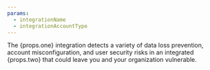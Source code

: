 ```yaml
---
params:
  - integrationName
  - integrationAccountType
---
```


The {props.one} integration detects a variety of data loss prevention, account misconfiguration, and user security risks in an integrated {props.two} that could leave you and your organization vulnerable.
